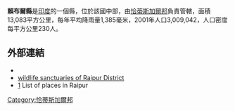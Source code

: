 '''賴布爾縣'''是[[印度|印度]]的一個縣，位於該國中部，由[[恰蒂斯加爾邦|恰蒂斯加爾邦]]負責管轄，面積13,083平方公里，每年平均降雨量1,385毫米，2001年人口3,009,042，人口密度每平方公里230人。

==外部連結==
* {{official website|http://raipur.nic.in}}
* [https://web.archive.org/web/20070312175441/http://www.raipur.nic.in/sanc.htm wildlife sanctuaries of Raipur District]
*[http://www.onefivenine.com/india/villag/Raipur] {{Wayback|url=http://www.onefivenine.com/india/villag/Raipur |date=20201124210832 }} List of places in Raipur

{{coord|20|55|N|82|00|E|display=title|region:IN_type:adm2nd_source:GNS-enwiki}}

{{India-geo-stub}}
[[Category:恰蒂斯加爾邦|Category:恰蒂斯加爾邦]]
